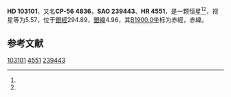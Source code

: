 {{Starbox begin
| name = HD 103101
}}
{{Starbox observe
| epoch = [[J2000.0|J2000.0]]
| constell = {{星座名待查}}<ref name=SIMBAD>{{cite web
 | url=http://simbad.u-strasbg.fr/simbad/sim-id?Ident=HR+4551
 | title =Pulsating variable Star
 | publisher=Centre de Données astronomiques de Strasbourg
 | work=SIMBAD
 | accessdate=2012-07-13}}</ref><ref name=DATA>{{cite web
 | url=http://vizier.u-strasbg.fr/viz-bin/VizieR-5?-out.add=.&-source=5050&-corr=PK=HR&-out.max=9999&HR=4551
 | title=VizieR Detailed Page
 | accessdate=2012-07-13
 | archive-date=2019-02-16
 | archive-url=https://web.archive.org/web/20190216075711/http://vizier.u-strasbg.fr/viz-bin/VizieR-5?-out.add=.&-source=5050&-corr=PK=HR&-out.max=9999&HR=4551
 | dead-url=no
 }}</ref>
| 星官 = 
| ra = {{RA|11|52|10.1}}<ref name=SIMBAD /><ref name=DATA />
| dec = {{DEC|-56|59|16}}<ref name=SIMBAD /><ref name=DATA />
| appmag_v = 5.57<ref name=SIMBAD /><ref name=DATA />
}}
{{Starbox character
| class = A2V<ref name=SIMBAD /><ref name=DATA />
| b-v = 0.07<ref name=SIMBAD /><ref name=DATA />
| u-b = <ref name=SIMBAD /><ref name=DATA />
| r-i = <ref name=SIMBAD /><ref name=DATA />
| variable = 
}}
{{Starbox astrometry
| radial_v = 
| prop_mo_ra = 23
| parallax = 
| p_error = 
}}
{{Starbox catalog
| names =CP-56 4836，[[SAO星表|SAO]] 239443，[[HD星表|HD]] 103101，[[HR星表|HR]] 4551}}
{{Starbox reference |Simbad=HR+4551}}
{{Starbox end}}

'''HD 103101'''，又名'''CP-56 4836'''，'''SAO 239443'''、'''HR 4551'''，是一颗恒星<ref name=SIMBAD /><ref name=DATA />，视星等为5.57，位于[[銀道座標系|銀經]]294.89，[[銀道座標系|銀緯]]4.96，其[[B1900.0|B1900.0]]坐标为赤經{{RA|11|47|13.3}}，赤緯{{DEC|-56|4.96|56}}。

== 参考文献 ==
{{reflist}}

{{star-stub}}

[[Category:HD和HDE天體|103101]]
[[Category:HR天體|4551]]
[[Category:SAO天體|239443]]